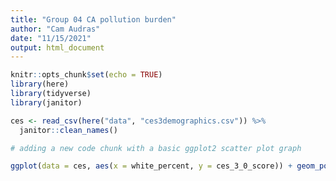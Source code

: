 ```yaml
---
title: "Group 04 CA pollution burden"
author: "Cam Audras"
date: "11/15/2021"
output: html_document
---
```


```r
knitr::opts_chunk$set(echo = TRUE)
library(here)
library(tidyverse)
library(janitor)
```

```r
ces <- read_csv(here("data", "ces3demographics.csv")) %>% 
  janitor::clean_names()
```
```r
# adding a new code chunk with a basic ggplot2 scatter plot graph 

ggplot(data = ces, aes(x = white_percent, y = ces_3_0_score)) + geom_point()
```

